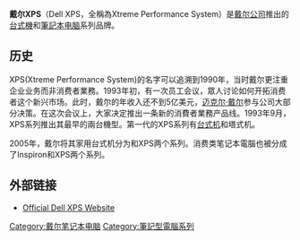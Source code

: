 {{Expand language|1=en|time=2020-09-26T07:12:50+00:00}}
'''戴尔XPS'''（Dell XPS，全稱為Xtreme Performance System）是[[戴尔公司|戴尔公司]]推出的[[台式機|台式機]]和[[笔记本电脑|筆記本电脑]]系列品牌。
{{infobox computer
| name         = 戴尔XPS
| logo         = 
| photo        = {{Photomontage
| photo1a      = Dell XPS 13 9350 and 9300.jpg
| photo2a      = Dell XPS Gen4.jpg
| photo2b      = Dell XPS 700.JPG
| photo3a      = DELL XPS 13 and 15 (37719172172).jpg
| photo3b      = Dell XPS L401X.JPG
| photo4a      =  DELL XPS 12 022 (8455395181).jpg
| photo4b      =  Dell XPS M1330.jpg
| position = center
| size = 320
| color = #D3D3D3
| border = 0
| color_border = black
| spacing = 3
}}
| developer  = [[戴尔|戴尔]]
| Manufacturer = [[戴尔|戴尔]]
| type       = [[笔记本电脑|笔记本电脑]]、[[台式机|台式机]]、[[二合一笔记本|二合一笔记本]]
| os         = [[Windows|Windows]],[[Linux|Linux]]
| cpu        = [[x86|x86]]，[[英特尔|英特尔]]，[[AMD|AMD]]
}}

== 历史 ==
XPS(Xtreme Performance System)的名字可以追溯到1990年，当时戴尔更注重企业业务而非消费者業務。1993年初，有一次员工会议，眾人讨论如何开拓消费者这个新兴市场。此时，戴尔的年收入还不到5亿美元，[[迈克尔·戴尔|迈克尔·戴尔]]参与公司大部分决策。在这次会议上，大家决定推出一条新的消費者業務产品线。1993年9月，XPS系列推出其最早的兩台機型。第一代的XPS系列有[[台式机|台式机]]和塔式机。

2005年，戴尔将其家用台式机分为{{link-en|戴尔Dimension}}和XPS两个系列。消费类笔记本電腦也被分成了Inspiron和XPS两个系列。

== 外部链接 ==
{{commons category-inline}}
* [http://www.dell.com/xps Official Dell XPS Website] {{Wayback|url=http://www.dell.com/xps |date=20130820054237 }}

{{戴爾}}
{{Windows tablets}}

[[Category:戴尔笔记本电脑|Category:戴尔笔记本电脑]]
[[Category:筆記型電腦系列|Category:筆記型電腦系列]]